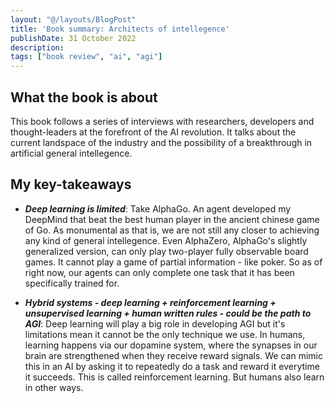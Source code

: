```yaml
---
layout: "@/layouts/BlogPost"
title: 'Book summary: Architects of intellegence'
publishDate: 31 October 2022
description: 
tags: ["book review", "ai", "agi"]
---
```



## What the book is about

This book follows a series of interviews with researchers, developers and thought-leaders at the forefront of the AI revolution.
It talks about the current landspace of the industry and the possibility of a breakthrough in artificial general intellegence. 

## My key-takeaways
- ***Deep learning is limited***: Take AlphaGo. An agent developed my DeepMind that beat the best human player in the ancient chinese game of Go. As monumental as that is,
we are not still any closer to achieving any kind of general intellegence. Even AlphaZero, AlphaGo's slightly generalized version, 
can only play two-player fully observable board games. It cannot play a game of partial information - like poker. So as of right now, our agents
can only complete one task that it has been specifically trained for. 

- ***Hybrid systems - deep learning + reinforcement learning + unsupervised learning + human written rules - could be the path to AGI***: Deep learning will play a big role in developing AGI but it's limitations mean it cannot be the only technique we use. 
In humans, learning happens via our dopamine system, where the synapses in our brain are strengthened when they receive reward signals. We can mimic
this in an AI by asking it to repeatedly do a task and reward it everytime it succeeds. This is called reinforcement learning. 
But humans also learn in other ways. 

